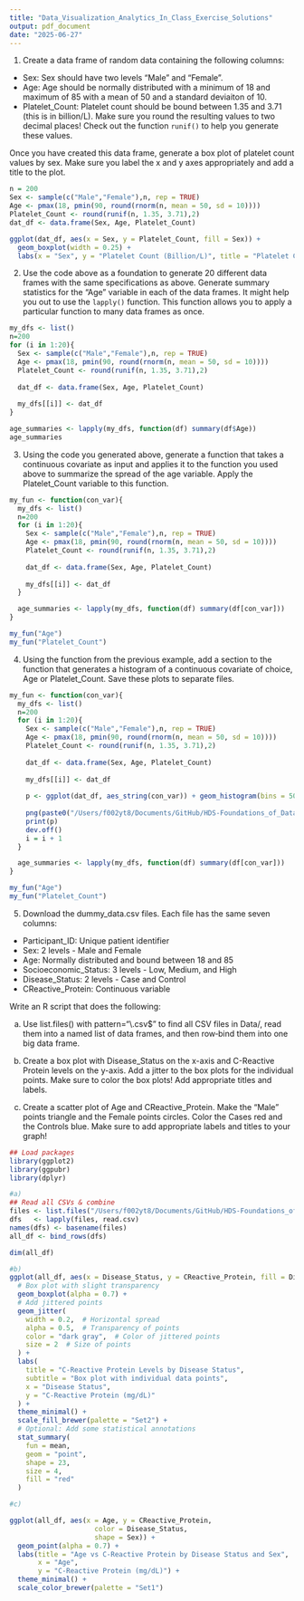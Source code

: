 ```yaml
---
title: "Data_Visualization_Analytics_In_Class_Exercise_Solutions"
output: pdf_document
date: "2025-06-27"
---
```


1) Create a data frame of random data containing the following columns:

- Sex: Sex should have two levels "Male" and "Female".
- Age: Age should be normally distributed with a minimum of 18 and maximum of 85 with a mean of 50 and a standard deviaiton of 10. 
- Platelet_Count: Platelet count should be bound between 1.35 and 3.71 (this is in billion/L). Make sure you round the resulting values to two decimal places! Check out the function `runif()` to help you generate these values. 

Once you have created this data frame, generate a box plot of platelet count values by sex. Make sure you label the x and y axes appropriately and add a title to the plot. 

```r
n = 200
Sex <- sample(c("Male","Female"),n, rep = TRUE)
Age <- pmax(18, pmin(90, round(rnorm(n, mean = 50, sd = 10))))
Platelet_Count <- round(runif(n, 1.35, 3.71),2)
dat_df <- data.frame(Sex, Age, Platelet_Count)

ggplot(dat_df, aes(x = Sex, y = Platelet_Count, fill = Sex)) +
  geom_boxplot(width = 0.25) +
  labs(x = "Sex", y = "Platelet Count (Billion/L)", title = "Platelet Count by Sex") +scale_fill_manual(values = c("#01295F", "#849324"))
```

2) Use the code above as a foundation to generate 20 different data frames with the same specifications as above. Generate summary statistics for the "Age" variable in each of the data frames. It might help you out to use the `lapply()` function. This function allows you to apply a particular function to many data frames as once. 

```r
my_dfs <- list()
n=200
for (i in 1:20){
  Sex <- sample(c("Male","Female"),n, rep = TRUE)
  Age <- pmax(18, pmin(90, round(rnorm(n, mean = 50, sd = 10))))
  Platelet_Count <- round(runif(n, 1.35, 3.71),2)
  
  dat_df <- data.frame(Sex, Age, Platelet_Count)
  
  my_dfs[[i]] <- dat_df
}

age_summaries <- lapply(my_dfs, function(df) summary(df$Age))
age_summaries
```

3) Using the code you generated above, generate a function that takes a continuous covariate as input and applies it to the function you used above to summarize the spread of the age variable. Apply the Platelet_Count variable to this function. 
```r
my_fun <- function(con_var){
  my_dfs <- list()
  n=200
  for (i in 1:20){
    Sex <- sample(c("Male","Female"),n, rep = TRUE)
    Age <- pmax(18, pmin(90, round(rnorm(n, mean = 50, sd = 10))))
    Platelet_Count <- round(runif(n, 1.35, 3.71),2)
  
    dat_df <- data.frame(Sex, Age, Platelet_Count)
  
    my_dfs[[i]] <- dat_df
  }

  age_summaries <- lapply(my_dfs, function(df) summary(df[con_var]))
}

my_fun("Age")
my_fun("Platelet_Count")
```

4) Using the function from the previous example, add a section to the function that generates a histogram of a continuous covariate of choice, Age or Platelet_Count. Save these plots to separate files.

```r
my_fun <- function(con_var){
  my_dfs <- list()
  n=200
  for (i in 1:20){
    Sex <- sample(c("Male","Female"),n, rep = TRUE)
    Age <- pmax(18, pmin(90, round(rnorm(n, mean = 50, sd = 10))))
    Platelet_Count <- round(runif(n, 1.35, 3.71),2)
  
    dat_df <- data.frame(Sex, Age, Platelet_Count)
  
    my_dfs[[i]] <- dat_df
    
    p <- ggplot(dat_df, aes_string(con_var)) + geom_histogram(bins = 50,fill = "skyblue")
    
    png(paste0("/Users/f002yt8/Documents/GitHub/HDS-Foundations_of_Data_Science/Week_3/figures/p-",i,".png"), width = 1500, height = 1000, res = 300)
    print(p)
    dev.off()
    i = i + 1
  }

  age_summaries <- lapply(my_dfs, function(df) summary(df[con_var]))
}

my_fun("Age")
my_fun("Platelet_Count")
```

5) 
Download the dummy_data.csv files. Each file has the same seven columns:
- Participant_ID: Unique patient identifier
- Sex: 2 levels - Male and Female
- Age: Normally distributed and bound between 18 and 85
- Socioeconomic_Status: 3 levels - Low, Medium, and High
- Disease_Status: 2 levels - Case and Control
- CReactive_Protein: Continuous variable  

Write an R script that does the following:

a) Use list.files() with pattern="\\.csv$" to find all CSV files in Data/, read them into a named list of data frames, and then row‐bind them into one big data frame.

b) Create a box plot with Disease_Status on the x-axis and C-Reactive Protein levels on the y-axis. Add a jitter to the box plots for the individual points. Make sure to color the box plots! Add appropriate titles and labels. 

c) Create a scatter plot of Age and CReactive_Protein. Make the "Male" points triangle and the Female points circles. Color the Cases red and the Controls blue. Make sure to add appropriate labels and titles to your graph!

```r
## Load packages
library(ggplot2)
library(ggpubr)
library(dplyr)

#a)
## Read all CSVs & combine
files <- list.files("/Users/f002yt8/Documents/GitHub/HDS-Foundations_of_Data_Science/Week_3/Data/In-Class-Exercises/", pattern="\\.csv$", full.names=TRUE)
dfs   <- lapply(files, read.csv)
names(dfs) <- basename(files)
all_df <- bind_rows(dfs)

dim(all_df)

#b)
ggplot(all_df, aes(x = Disease_Status, y = CReactive_Protein, fill = Disease_Status)) +
  # Box plot with slight transparency
  geom_boxplot(alpha = 0.7) +
  # Add jittered points
  geom_jitter(
    width = 0.2,  # Horizontal spread
    alpha = 0.5,  # Transparency of points
    color = "dark gray",  # Color of jittered points
    size = 2  # Size of points
  ) +
  labs(
    title = "C-Reactive Protein Levels by Disease Status",
    subtitle = "Box plot with individual data points",
    x = "Disease Status", 
    y = "C-Reactive Protein (mg/dL)"
  ) +
  theme_minimal() +
  scale_fill_brewer(palette = "Set2") +
  # Optional: Add some statistical annotations
  stat_summary(
    fun = mean, 
    geom = "point", 
    shape = 23, 
    size = 4, 
    fill = "red"
  )

#c) 

ggplot(all_df, aes(x = Age, y = CReactive_Protein, 
                     color = Disease_Status, 
                     shape = Sex)) +
  geom_point(alpha = 0.7) +
  labs(title = "Age vs C-Reactive Protein by Disease Status and Sex",
       x = "Age", 
       y = "C-Reactive Protein (mg/dL)") +
  theme_minimal() +
  scale_color_brewer(palette = "Set1")
```




